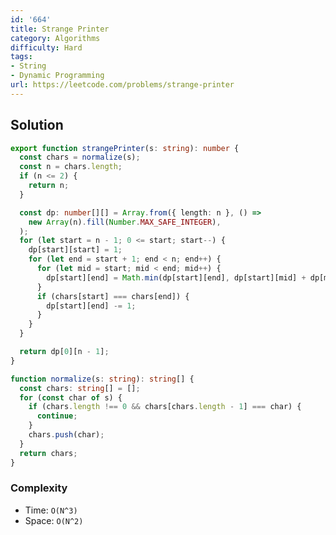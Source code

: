 ```yaml
---
id: '664'
title: Strange Printer
category: Algorithms
difficulty: Hard
tags:
- String
- Dynamic Programming
url: https://leetcode.com/problems/strange-printer
---
```


## Solution

```typescript filename="solution.ts" copy
export function strangePrinter(s: string): number {
  const chars = normalize(s);
  const n = chars.length;
  if (n <= 2) {
    return n;
  }

  const dp: number[][] = Array.from({ length: n }, () =>
    new Array(n).fill(Number.MAX_SAFE_INTEGER),
  );
  for (let start = n - 1; 0 <= start; start--) {
    dp[start][start] = 1;
    for (let end = start + 1; end < n; end++) {
      for (let mid = start; mid < end; mid++) {
        dp[start][end] = Math.min(dp[start][end], dp[start][mid] + dp[mid + 1][end]);
      }
      if (chars[start] === chars[end]) {
        dp[start][end] -= 1;
      }
    }
  }

  return dp[0][n - 1];
}

function normalize(s: string): string[] {
  const chars: string[] = [];
  for (const char of s) {
    if (chars.length !== 0 && chars[chars.length - 1] === char) {
      continue;
    }
    chars.push(char);
  }
  return chars;
}
```

### Complexity

- Time: `O(N^3)`
- Space: `O(N^2)`

